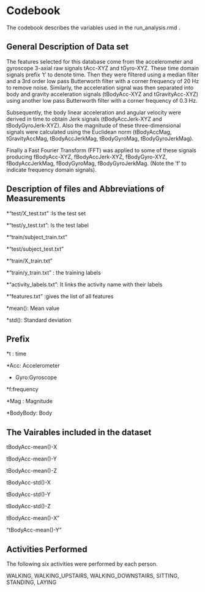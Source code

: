 
# Codebook

The codebook describes the variables used in the run_analysis.rmd .


## General Description of Data set 

The features selected for this database come from the accelerometer and gyroscope 3-axial raw signals tAcc-XYZ and tGyro-XYZ. These time domain signals prefix 't' to denote time. Then they were filtered using a median filter and a 3rd order low pass Butterworth filter with a corner frequency of 20 Hz to remove noise. Similarly, the acceleration signal was then separated into body and gravity acceleration signals (tBodyAcc-XYZ and tGravityAcc-XYZ) using another low pass Butterworth filter with a corner frequency of 0.3 Hz. 

Subsequently, the body linear acceleration and angular velocity were derived in time to obtain Jerk signals (tBodyAccJerk-XYZ and tBodyGyroJerk-XYZ). Also the magnitude of these three-dimensional signals were calculated using the Euclidean norm (tBodyAccMag, tGravityAccMag, tBodyAccJerkMag, tBodyGyroMag, tBodyGyroJerkMag). 

Finally a Fast Fourier Transform (FFT) was applied to some of these signals producing fBodyAcc-XYZ, fBodyAccJerk-XYZ, fBodyGyro-XYZ, fBodyAccJerkMag, fBodyGyroMag, fBodyGyroJerkMag. (Note the 'f' to indicate frequency domain signals).


## Description of files and Abbreviations of Measurements


*"test/X_test.txt" :Is the test set
 
*"test/y_test.txt": Is the test label

*"train/subject_train.txt"

*"test/subject_test.txt"                       

*"train/X_train.txt" 

*"train/y_train.txt" : the training labels

*"activity_labels.txt": It links the activity name with their labels

*"features.txt" :gives the list of all features


*mean(): Mean value

*std(): Standard deviation


## Prefix

*t : time

*Acc: Accelerometer

* Gyro:Gyroscope

*f:frequency

*Mag : Magnitude

*BodyBody: Body


## The Vairables included in the dataset 

tBodyAcc-mean()-X        

tBodyAcc-mean()-Y 

tBodyAcc-mean()-Z

tBodyAcc-std()-X 

tBodyAcc-std()-Y 

tBodyAcc-std()-Z

tBodyAcc-mean()-X"          

"tBodyAcc-mean()-Y"   

## Activities Performed 
 The following six activities were performed by each person.
 
 WALKING, WALKING_UPSTAIRS, WALKING_DOWNSTAIRS, SITTING, STANDING, LAYING 

